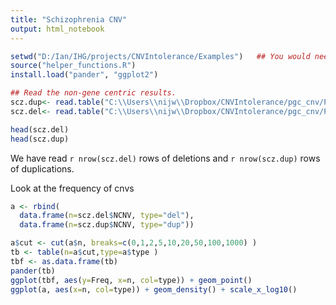 ```yaml
---
title: "Schizophrenia CNV"
output: html_notebook
---
```


```r
setwd("D:/Ian/IHG/projects/CNVIntolerance/Examples")   ## You would need to change to the directory where your file is stored
source("helper_functions.R")
install.load("pander", "ggplot2")

## Read the non-gene centric results.
scz.dup<- read.table("C:\\Users\\nijw\\Dropbox/CNVIntolerance/pgc_cnv/PGC_41K_QC_dup.cnv.results", header=TRUE)
scz.del<- read.table("C:\\Users\\nijw\\Dropbox/CNVIntolerance/pgc_cnv/PGC_41K_QC_del.cnv.results", header=TRUE)

head(scz.del)
head(scz.dup)


```

We have read `r nrow(scz.del)` rows of deletions and `r nrow(scz.dup)` rows of duplications.

Look at the frequency of cnvs


```r

a <- rbind(
  data.frame(n=scz.del$NCNV, type="del"),
  data.frame(n=scz.dup$NCNV, type="dup"))

a$cut <- cut(a$n, breaks=c(0,1,2,5,10,20,50,100,1000) )
tb <- table(n=a$cut,type=a$type )
tbf <- as.data.frame(tb)
pander(tb)
ggplot(tbf, aes(y=Freq, x=n, col=type)) + geom_point()
ggplot(a, aes(x=n, col=type)) + geom_density() + scale_x_log10()
```

